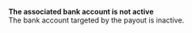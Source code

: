   
<Card title="121006" href="/development-ressources/errors/codes/121006">  

 **The associated bank account is not active**  
 The bank account targeted by the payout is inactive.  

</Card>